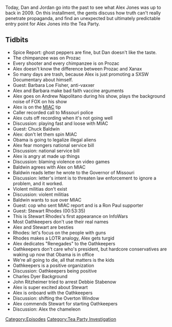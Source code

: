 {{DEFAULTSORT:
    #_EPISODE_0222:March 15-19, 2009
}}{{Episode
    | title             = March 15-19, 2009
    | caption           = Listen to this episode on [https://knowledgefight.libsyn.com/knowledge-fight-march-15-19-2009 Libsyn] [https://open.spotify.com/episode/60UkGqO4hPWYL30Zc7klrE Spotify], Read the [[Transcript/222: March 15-19, 2009|Unofficial Transcript]]
    | episodeNumber     = 222
    | length            = 01:50:52
    | airDate           = October 29, 2018
    | coverageStartDate = March 15, 2009
    | coverageEndDate   = March 19, 2009
    | episodeType       = [[:Category:Tea Party Investigation|Tea Party Investigation]]
    | appearance        = [[Barbara Loe Fisher]], [[Andrew Napolitano]], [[Chuck Baldwin]], [[Stewart Rhodes]], [[Charles Dyer]], [[John Ritzheimer]], [[Debbie Stabenow]]
    | previousEpisode   = [[221: October 24, 2018]]
    | nextEpisode       = [[223: A Progressive Space Diplomat]]
}}

{{Stub}}

Today, Dan and Jordan go into the past to see what Alex Jones was up to back in 2009. On this installment, the gents discuss how truth can't really penetrate propaganda, and find an unexpected but ultimately predictable entry point for Alex Jones into the Tea Party.

==Tidbits==

*Spice Report: ghost peppers are fine, but Dan doesn't like the taste.
*The chimpanzee was on Prozac
*Every shooter and every chimpanzee is on Prozac
*Alex doesn't know the difference between Prozac and Xanax
*So many days are trash, because Alex is just promoting a SXSW Documentary about himself.
*Guest: Barbara Loe Fisher, anti-vaxxer
*Alex and Barbara make bad faith vaccine arguments
*Alex goes on Andrew Napolitano during his show, plays the background noise of FOX on his show
*Alex is on the [[MIAC Report|MIAC]] tip
*Caller recorded call to Missouri police
*Alex cuts off recording when it's not going well
*Discussion: playing fast and loose with MIAC
*Guest: Chuck Baldwin
*Alex: don't let them spin MIAC
*Obama is going to legalize illegal aliens
*Alex fear mongers national service bill
*Discussion: national service bill
*Alex is angry at made up things
*Discussion: blaming violence on video games
*Baldwin agrees with Alex on MIAC
*Baldwin reads letter he wrote to the Governor of Missouri
*Discussion: letter's intent is to threaten law enforcement to ignore a problem, and it worked.
*Violent militias don't exist
*Discussion: violent militias
*Baldwin wants to sue over MIAC
*Guest: cop who sent MIAC report and is a Ron Paul supporter
*Guest: Stewart Rhodes (00:53:35)
*This is Stewart Rhodes's first appearance on InfoWars
*Most Oathkeepers don't use their real names
*Alex and Stewart are besties
*Rhodes: let's focus on the people with guns
*Rhodes makes a LOTR analogy, Alex gets turgid
*Alex dedicates "Renegades" to the Oathkeepers
*Oathkeepers don't care who's president, but hardcore conservatives are waking up now that Obama is in office
*We're all going to die, all that matters is the kids
*Oathkeepers is a positive organization
*Discussion: Oathkeepers being positive
*Charles Dyer Background
*John Ritzheimer tried to arrest Debbie Stabenow
*Alex is super excited about Stewart
*Alex is onboard with the Oathkeepers
*Discussion: shifting the Overton Window
*Alex commends Stewart for starting Oathkeepers
*Discussion: Alex the chameleon

[[Category:Episodes]]
[[Category:Tea Party Investigation]]

